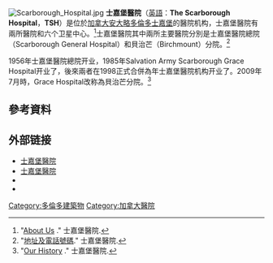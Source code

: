 [[File:Scarborough_Hospital.jpg|thumb]]
'''士嘉堡醫院'''（[[英語|英語]]：'''The Scarborough Hospital'''，'''TSH'''）是位於[[加拿大|加拿大]][[安大略|安大略]][[多倫多|多倫多]][[士嘉堡|士嘉堡]]的醫院机构，士嘉堡醫院有兩所醫院和六个卫星中心。<ref>"[http://www.tsh.to/pages/About-Us About Us] {{webarchive|url=https://web.archive.org/web/20100310081552/http://tsh.to/pages/About-Us |date=2010-03-10 }}." 士嘉堡醫院.</ref>士嘉堡醫院其中兩所主要醫院分別是士嘉堡醫院總院（Scarborough General Hospital）和貝治芒（Birchmount）分院。<ref>"[http://www.tsh.to/cn/pages/Addresses--Phone-Numbers-CN 地址及電話號碼]{{dead link|date=2017年12月 |bot=InternetArchiveBot |fix-attempted=yes }}." 士嘉堡醫院.</ref>

1956年士嘉堡醫院總院开业，1985年Salvation Army Scarborough Grace Hospital开业了，後來兩者在1998正式合併為年士嘉堡醫院机构开业了。2009年7月時，Grace Hospital改称為貝治芒分院。<ref>"[http://www.tsh.to/pages/Our-History Our History] {{Wayback|url=http://www.tsh.to/pages/Our-History |date=20140109053147 }}." 士嘉堡醫院.</ref>

== 參考資料 ==
{{reflist}}

==外部链接==
*[https://web.archive.org/web/20130407060119/http://www.tsh.to/cn/ 士嘉堡醫院] {{zh-hant}}
*[http://www.tsh.to/ 士嘉堡醫院] {{en icon}}
* {{cite web |url=http://www.tsh.to/pages/Key-Facts--Figures-2009 |title=Key Facts & Figures 2009 |date=16 February 2010 |work=The Scarborough Hospital |accessdate=16 February 2010 |deadurl=yes |archiveurl=https://web.archive.org/web/20100221030851/http://tsh.to/pages/Key-Facts--Figures-2009 |archivedate=2010年2月21日 }}
* {{cite web |url=http://www.toronto.ca/committees/council_profiles/pdf/scarboro_2006_cc_profiles.pdf |title=City of Toronto Community Council Profiles |date=October 2008 |work=City of Toronto |accessdate=16 February 2010 |archive-date=2013-06-08 |archive-url=https://web.archive.org/web/20130608074805/http://www.toronto.ca/committees/council_profiles/pdf/scarboro_2006_cc_profiles.pdf }}

[[Category:多倫多建築物|Category:多倫多建築物]]
[[Category:加拿大醫院|Category:加拿大醫院]]